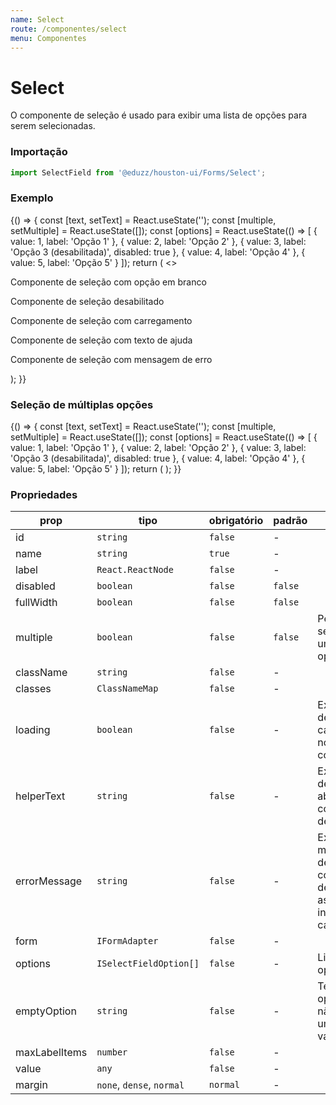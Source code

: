 ```yaml
---
name: Select
route: /componentes/select
menu: Componentes
---
```




# Select

O componente de seleção é usado para exibir uma lista de opções para serem selecionadas.

### Importação

```js
import SelectField from '@eduzz/houston-ui/Forms/Select';
```

### Exemplo

<Playground>
  {() => {
    const [text, setText] = React.useState('');
    const [multiple, setMultiple] = React.useState([]);
    const [options] = React.useState(() => [
      { value: 1, label: 'Opção 1' },
      { value: 2, label: 'Opção 2' },
      { value: 3, label: 'Opção 3 (desabilitada)', disabled: true },
      { value: 4, label: 'Opção 4' },
      { value: 5, label: 'Opção 5' }
    ]);
    return (
      <>
        <p>Componente de seleção com opção em branco</p>
        <SelectField
          label='Componente de seleção'
          emptyOption='Selecione...'
          options={options}
          value={text}
          onChange={setText}
        />
        <p>Componente de seleção desabilitado</p>
        <SelectField label='Componente de seleção' options={options} disabled value={text} onChange={setText} />
        <p>Componente de seleção com carregamento</p>
        <SelectField label='Componente de seleção' options={options} loading value={text} onChange={setText} />
        <p>Componente de seleção com texto de ajuda</p>
        <SelectField
          label='Componente de seleção'
          helperText='Exemplo de texto de ajuda'
          options={options}
          disabled
          value={text}
          onChange={setText}
        />
        <p>Componente de seleção com mensagem de erro</p>
        <SelectField
          label='Componente de seleção'
          errorMessage='Mensagem de erro'
          options={options}
          value={text}
          onChange={setText}
        />
      </>
    );
  }}
</Playground>

### Seleção de múltiplas opções

<Playground>
  {() => {
    const [text, setText] = React.useState('');
    const [multiple, setMultiple] = React.useState([]);
    const [options] = React.useState(() => [
      { value: 1, label: 'Opção 1' },
      { value: 2, label: 'Opção 2' },
      { value: 3, label: 'Opção 3 (desabilitada)', disabled: true },
      { value: 4, label: 'Opção 4' },
      { value: 5, label: 'Opção 5' }
    ]);
    return (
      <SelectField
        label='Componente de seleção'
        multiple
        emptyOption='Limpar'
        options={options}
        value={multiple}
        onChange={setMultiple}
      />
    );
  }}
</Playground>

### Propriedades

| prop          | tipo                      | obrigatório | padrão  | descrição                                                                            |
| ------------- | ------------------------- | ----------- | ------- | ------------------------------------------------------------------------------------ |
| id            | `string`                  | `false`     | -       |                                                                                      |
| name          | `string`                  | `true`      | -       |                                                                                      |
| label         | `React.ReactNode`         | `false`     | -       |                                                                                      |
| disabled      | `boolean`                 | `false`     | `false` |                                                                                      |
| fullWidth     | `boolean`                 | `false`     | `false` |                                                                                      |
| multiple      | `boolean`                 | `false`     | `false` | Permite selecionar uma ou mais opções                                                |
| className     | `string`                  | `false`     | -       |                                                                                      |
| classes       | `ClassNameMap`            | `false`     | -       |                                                                                      |
| loading       | `boolean`                 | `false`     | -       | Exibe ícone de carregamento no componente                                            |
| helperText    | `string`                  | `false`     | -       | Exibe texto de ajuda abaixo do componente de seleção                                 |
| errorMessage  | `string`                  | `false`     | -       | Exibe uma mensagem de erro no componente de seleção, assim como indica erro no campo |
| form          | `IFormAdapter`            | `false`     | -       |                                                                                      |
| options       | `ISelectFieldOption[]`    | `false`     | -       | Lista de opções                                                                      |
| emptyOption   | `string`                  | `false`     | -       | Texto de uma opção que não possui um valor válido                                    |
| maxLabelItems | `number`                  | `false`     | -       |                                                                                      |
| value         | `any`                     | `false`     | -       |                                                                                      |
| margin        | `none`, `dense`, `normal` | `normal`    | -       |                                                                                      |
